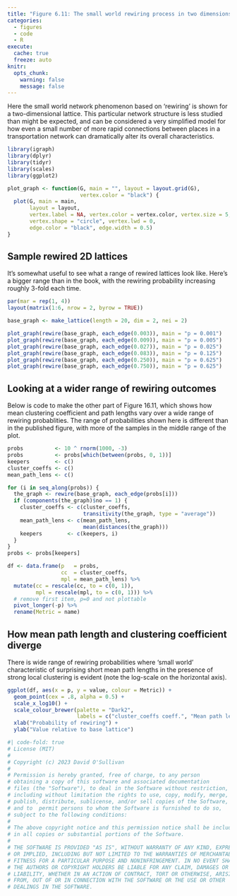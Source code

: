 ```yaml
---
title: "Figure 6.11: The small world rewiring process in two dimensions"
categories: 
  - figures
  - code
  - R
execute: 
  cache: true
  freeze: auto
knitr:
  opts_chunk: 
    warning: false
    message: false
---
```


Here the small world network phenomenon based on 'rewiring' is shown for a two-dimensional lattice. This particular network structure is less studied than might be expected, and can be considered a very simplified model for how even a small number of more rapid connections between places in a transportation network can dramatically alter its overall characteristics. 

```r
library(igraph)
library(dplyr)
library(tidyr)
library(scales)
library(ggplot2)
```

```r
plot_graph <- function(G, main = "", layout = layout.grid(G), 
                       vertex.color = "black") {
  plot(G, main = main,
       layout = layout, 
       vertex.label = NA, vertex.color = vertex.color, vertex.size = 5, 
       vertex.shape = "circle", vertex.lwd = 0, 
       edge.color = "black", edge.width = 0.5)
}
```

## Sample rewired 2D lattices
It's somewhat useful to see what a range of rewired lattices look like. Here's a bigger range than in the book, with the rewiring probability increasing roughly 3-fold each time.

```r
par(mar = rep(1, 4))
layout(matrix(1:6, nrow = 2, byrow = TRUE))

base_graph <- make_lattice(length = 20, dim = 2, nei = 2)

plot_graph(rewire(base_graph, each_edge(0.003)), main = "p = 0.001")
plot_graph(rewire(base_graph, each_edge(0.009)), main = "p = 0.005")
plot_graph(rewire(base_graph, each_edge(0.027)), main = "p = 0.025")
plot_graph(rewire(base_graph, each_edge(0.083)), main = "p = 0.125")
plot_graph(rewire(base_graph, each_edge(0.250)), main = "p = 0.625")
plot_graph(rewire(base_graph, each_edge(0.750)), main = "p = 0.625")
```

## Looking at a wider range of rewiring outcomes
Below is code to make the other part of Figure 16.11, which shows how mean clustering coefficient and path lengths vary over a wide range of rewiring probablities. The range of probabilities shown here is different than in the published figure, with more of the samples in the middle range of the plot.

```r
probs          <- 10 ^ rnorm(1000, -3)
probs          <- probs[which(between(probs, 0, 1))]
keepers        <- c()
cluster_coeffs <- c()
mean_path_lens <- c()

for (i in seq_along(probs)) {
  the_graph <- rewire(base_graph, each_edge(probs[i]))
  if (components(the_graph)$no == 1) {
    cluster_coeffs <- c(cluster_coeffs, 
                        transitivity(the_graph, type = "average"))
    mean_path_lens <- c(mean_path_lens, 
                        mean(distances(the_graph)))
    keepers        <- c(keepers, i)
  }
}
probs <- probs[keepers]

df <- data.frame(p   = probs, 
                 cc  = cluster_coeffs, 
                 mpl = mean_path_lens) %>% 
  mutate(cc = rescale(cc, to = c(0, 1)), 
         mpl = rescale(mpl, to = c(0, 1))) %>% 
  # remove first item, p=0 and not plottable
  pivot_longer(-p) %>%
  rename(Metric = name)
```

## How mean path length and clustering coefficient diverge
There is wide range of rewiring probabilities where 'small world' characteristic of surprising short mean path lengths in the presence of strong local clustering is evident (note the log-scale on the horizontal axis).

```r
ggplot(df, aes(x = p, y = value, colour = Metric)) + 
  geom_point(cex = .8, alpha = 0.5) + 
  scale_x_log10() +
  scale_colour_brewer(palette = "Dark2", 
                      labels = c("cluster_coeffs coeff.", "Mean path length")) +
  xlab("Probability of rewiring") +
  ylab("Value relative to base lattice")
```

```r
#| code-fold: true
# License (MIT)
#
# Copyright (c) 2023 David O'Sullivan
#
# Permission is hereby granted, free of charge, to any person
# obtaining a copy of this software and associated documentation
# files (the "Software"), to deal in the Software without restriction,
# including without limitation the rights to use, copy, modify, merge,
# publish, distribute, sublicense, and/or sell copies of the Software,
# and to  permit persons to whom the Software is furnished to do so,
# subject to the following conditions:
#
# The above copyright notice and this permission notice shall be included
# in all copies or substantial portions of the Software.
#
# THE SOFTWARE IS PROVIDED "AS IS", WITHOUT WARRANTY OF ANY KIND, EXPRESS
# OR IMPLIED, INCLUDING BUT NOT LIMITED TO THE WARRANTIES OF MERCHANTABILITY,
# FITNESS FOR A PARTICULAR PURPOSE AND NONINFRINGEMENT. IN NO EVENT SHALL
# THE AUTHORS OR COPYRIGHT HOLDERS BE LIABLE FOR ANY CLAIM, DAMAGES OR OTHER
# LIABILITY, WHETHER IN AN ACTION OF CONTRACT, TORT OR OTHERWISE, ARISING
# FROM, OUT OF OR IN CONNECTION WITH THE SOFTWARE OR THE USE OR OTHER
# DEALINGS IN THE SOFTWARE.
```
